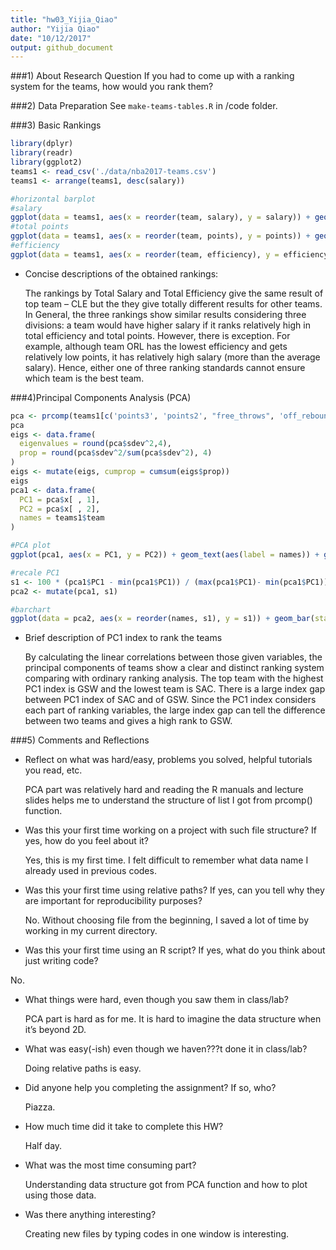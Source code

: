 ```yaml
---
title: "hw03_Yijia_Qiao"
author: "Yijia Qiao"
date: "10/12/2017"
output: github_document
---
```

###1) About Research Question
  If you had to come up with a ranking system for the teams, how would you rank them?
  
###2) Data Preparation
  See `make-teams-tables.R` in /code folder.
  
###3) Basic Rankings
```r
library(dplyr)
library(readr)
library(ggplot2)
teams1 <- read_csv('./data/nba2017-teams.csv')
teams1 <- arrange(teams1, desc(salary))

#horizontal barplot
#salary
ggplot(data = teams1, aes(x = reorder(team, salary), y = salary)) + geom_bar(stat = 'identity', fill = 'gray66') + coord_flip() + labs(y = 'Salary (in millions)', x = 'Team', title = 'NBA Teams ranked by Total Salary') + geom_hline(yintercept = mean(teams1$salary), color = 'tomato', size = 1)
#total points
ggplot(data = teams1, aes(x = reorder(team, points), y = points)) + geom_bar(stat = 'identity', fill = 'gray66') + coord_flip() + labs(y = 'Total Points', x = 'Team', title = 'NBA Teams ranked by Total Points') + geom_hline(yintercept = mean(teams1$points), color = 'tomato', size = 1)
#efficiency
ggplot(data = teams1, aes(x = reorder(team, efficiency), y = efficiency)) + geom_bar(stat = 'identity', fill = 'gray66') + coord_flip() + labs(y = 'Total Efficiency', x = 'Team', title = 'NBA Teams ranked by Total Efficiency') + geom_hline(yintercept = mean(teams1$efficiency), color = 'tomato', size = 1)
```

* Concise descriptions of the obtained rankings:

  The rankings by Total Salary and Total Efficiency give the same result of top team -- CLE but the they give totally different results for other teams. In General, the three rankings show similar results considering three divisions: a team would have higher salary if it ranks relatively high in total efficiency and total points. However, there is exception. For example, although team ORL has the lowest efficiency and gets relatively low points, it has relatively high salary (more than the average salary). Hence, either one of three ranking standards cannot ensure which team is the best team.
  

###4)Principal Components Analysis (PCA)
```r
pca <- prcomp(teams1[c('points3', 'points2', "free_throws", 'off_rebounds', 'def_rebounds', 'assists', 'steals', 'blocks', 'turnovers', 'fouls')], scale. = TRUE)
pca
eigs <- data.frame(
  eigenvalues = round(pca$sdev^2,4),
  prop = round(pca$sdev^2/sum(pca$sdev^2), 4)
)
eigs <- mutate(eigs, cumprop = cumsum(eigs$prop))
eigs
pca1 <- data.frame(
  PC1 = pca$x[ , 1],
  PC2 = pca$x[ , 2],
  names = teams1$team
)
```

```r
#PCA plot
ggplot(pca1, aes(x = PC1, y = PC2)) + geom_text(aes(label = names)) + ggtitle("PCA plot (PC1 and PC2)")

#recale PC1
s1 <- 100 * (pca1$PC1 - min(pca1$PC1)) / (max(pca1$PC1)- min(pca1$PC1))
pca2 <- mutate(pca1, s1)

#barchart
ggplot(data = pca2, aes(x = reorder(names, s1), y = s1)) + geom_bar(stat = 'identity', fill = 'gray66') + coord_flip() + labs(y = 'First PC (scaled from 0 to 100)', x = 'Team', title = 'NBA Teams ranked by scaled PC1') 
```

* Brief description of PC1 index to rank the teams

  By calculating the linear correlations between those given variables, the principal components of teams show a clear and distinct ranking system comparing with ordinary ranking analysis. The top team with the highest PC1 index is GSW and the lowest team is SAC. There is a large index gap between PC1 index of SAC and of GSW. Since the PC1 index considers each part of ranking variables, the large index gap can tell the difference between two teams and gives a high rank to GSW.
  
###5) Comments and Reflections

* Reflect on what was hard/easy, problems you solved, helpful tutorials you read, etc.
  
  PCA part was relatively hard and reading the R manuals and lecture slides helps me to understand the structure of list I got from prcomp() function.

* Was this your first time working on a project with such file structure? If yes, how do
you feel about it?

  Yes, this is my first time. I felt difficult to remember what data name I already used in previous codes.
  
* Was this your first time using relative paths? If yes, can you tell why they are important
for reproducibility purposes?

  No. Without choosing file from the beginning, I saved a lot of time by working in my current directory.
  
* Was this your first time using an R script? If yes, what do you think about just writing
code?

No. 

* What things were hard, even though you saw them in class/lab?

  PCA part is hard as for me. It is hard to imagine the data structure when it's beyond 2D.
  
* What was easy(-ish) even though we haven???t done it in class/lab?

  Doing relative paths is easy.

* Did anyone help you completing the assignment? If so, who?
  
  Piazza.
  
* How much time did it take to complete this HW?

  Half day.

* What was the most time consuming part?
  
  Understanding data structure got from PCA function and how to plot using those data.
  
* Was there anything interesting?

  Creating new files by typing codes in one window is interesting.





